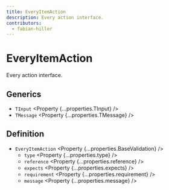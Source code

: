 ```yaml
---
title: EveryItemAction
description: Every action interface.
contributors:
  - fabian-hiller
---
```



# EveryItemAction

Every action interface.

## Generics

- `TInput` <Property {...properties.TInput} />
- `TMessage` <Property {...properties.TMessage} />

## Definition

- `EveryItemAction` <Property {...properties.BaseValidation} />
  - `type` <Property {...properties.type} />
  - `reference` <Property {...properties.reference} />
  - `expects` <Property {...properties.expects} />
  - `requirement` <Property {...properties.requirement} />
  - `message` <Property {...properties.message} />
